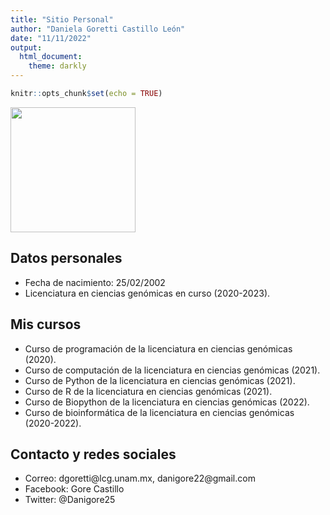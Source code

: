 ---
title: "Sitio Personal"
author: "Daniela Goretti Castillo León"
date: "11/11/2022"
output:
  html_document:
    theme: darkly
---

```{r setup, include=FALSE}
knitr::opts_chunk$set(echo = TRUE)
```

<img src="./img/foto_gore.jpeg" width="200" />

## Datos personales
- Fecha de nacimiento: 25/02/2002
- Licenciatura en ciencias genómicas en curso (2020-2023).

## Mis cursos
- Curso de programación de la licenciatura en ciencias genómicas (2020).
- Curso de computación de la licenciatura en ciencias genómicas (2021).
- Curso de Python de la licenciatura en ciencias genómicas (2021).
- Curso de R de la licenciatura en ciencias genómicas (2021).
- Curso de Biopython de la licenciatura en ciencias genómicas (2022).
- Curso de bioinformática de la licenciatura en ciencias genómicas (2020-2022).

## Contacto y redes sociales
- Correo: dgoretti@lcg.unam.mx, danigore22@gmail.com
- Facebook: Gore Castillo
- Twitter: @Danigore25
